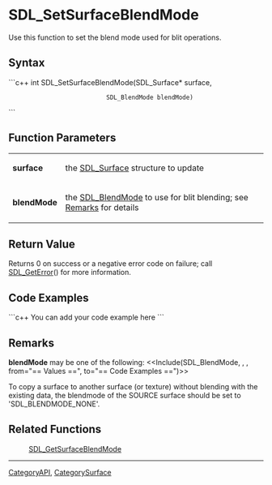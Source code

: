 
= SDL_SetSurfaceBlendMode =
Use this function to set the blend mode used for blit operations.


== Syntax ==
```c++
int SDL_SetSurfaceBlendMode(SDL_Surface*  surface,
                            SDL_BlendMode blendMode)
```

== Function Parameters ==
{|
|'''surface'''
|the [[SDL_Surface]] structure to update
|-
|'''blendMode'''
|the [[SDL_BlendMode]] to use for blit blending; see [[#Remarks|Remarks]] for details
|}

== Return Value ==
Returns 0 on success or a negative error code on failure; call [[SDL_GetError]]() for more information.

== Code Examples ==
```c++
You can add your code example here
```

== Remarks ==
'''blendMode''' may be one of the following: <<Include(SDL_BlendMode, , , from="== Values ==", to="== Code Examples ==")>>

To copy a surface to another surface (or texture) without blending with the existing data, the blendmode of the SOURCE surface should be set to 'SDL_BLENDMODE_NONE'.


== Related Functions ==
:[[SDL_GetSurfaceBlendMode]]

----
[[CategoryAPI]], [[CategorySurface]]
